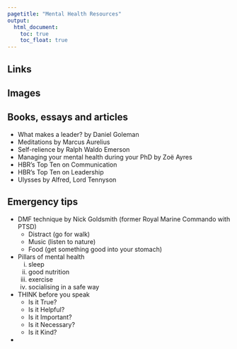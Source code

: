 ```yaml
---
pagetitle: "Mental Health Resources"
output:
  html_document: 
    toc: true
    toc_float: true
---
```

<link rel="shortcut icon" type="image/x-icon" href="favicon.ico">
<link rel="stylesheet" href="styles.css" type="text/css">

## Links

## Images

## Books, essays and articles
- What makes a leader? by Daniel Goleman 
- Meditations by Marcus Aurelius
- Self-relience by Ralph Waldo Emerson
- Managing your mental health during your PhD by Zoë Ayres
- HBR's Top Ten on Communication
- HBR's Top Ten on Leadership
- Ulysses by Alfred, Lord Tennyson

## Emergency tips
- DMF technique by Nick Goldsmith (former Royal Marine Commando with PTSD)
  - Distract (go for walk)
  - Music (listen to nature)
  - Food (get something good into your stomach)
- Pillars of mental health
  i) sleep
  ii) good nutrition
  iii) exercise
  iv) socialising in a safe way
- THINK before you speak
  - Is it True?
  - Is it Helpful?
  - Is it Important?
  - Is it Necessary?
  - Is it Kind?
- 
